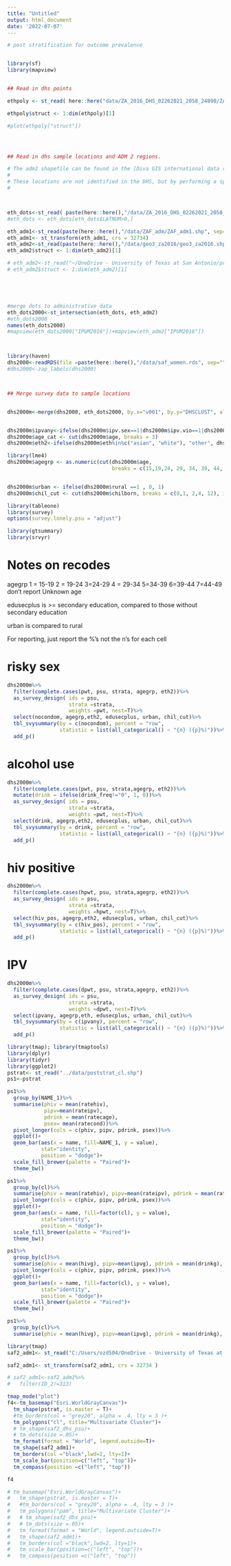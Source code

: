 ```yaml
---
title: "Untitled"
output: html_document
date: '2022-07-07'
---
```


```r
# post stratification for outcome prevalence


library(sf)
library(mapview)


## Read in dhs points

ethpoly <- st_read( here::here("data/ZA_2016_DHS_02262021_2058_24890/ZAGE71FL", "ZAGE71FL.shp"))

ethpoly$struct <- 1:dim(ethpoly)[1]

#plot(ethpoly["struct"])




## Read in dhs sample locations and ADM 2 regions.

# The adm2 shapefile can be found in the [Diva GIS international data repository](https://www.diva-gis.org/gdata), or from the [IPUMS International site](https://international.ipums.org/international/gis_harmonized_2nd.shtml) below I use the ADM2 level of administrative geography. 
# 
# These locations are not identified in the DHS, but by performing a spatial intersection, we can merge the DHS survey locations to the ADM 2 units
# 



eth_dots<-st_read( paste(here::here(),"/data/ZA_2016_DHS_02262021_2058_24890/ZAGE71FL/ZAGE71FL.shp", sep=""))
#eth_dots <- eth_dots[eth_dots$LATNUM>0,]

eth_adm1<-st_read(paste(here::here(),"/data/ZAF_adm/ZAF_adm1.shp", sep=""))
eth_adm1<- st_transform(eth_adm1, crs = 32734)
eth_adm2<-st_read(paste(here::here(),"/data/geo3_za2016/geo3_za2016.shp", sep=""))
eth_adm2$struct <- 1:dim(eth_adm2)[1]

# eth_adm2<-st_read("~/OneDrive - University of Texas at San Antonio/projects/AFRICA_ph/data/ZAF_adm/ZAF_adm2.shp")
# eth_adm2$struct <- 1:dim(eth_adm2)[1]





#merge dots to administrative data
eth_dots2000<-st_intersection(eth_dots, eth_adm2)
#eth_dots2000
names(eth_dots2000)
#mapview(eth_dots2000["IPUM2016"])+mapview(eth_adm2["IPUM2016"])



library(haven)
dhs2000<-readRDS(file =paste(here::here(),"/data/saf_women.rds", sep=""))
#dhs2000<-zap_labels(dhs2000)



## Merge survey data to sample locations


dhs2000m<-merge(dhs2000, eth_dots2000, by.x="v001", by.y="DHSCLUST", all.y=T)


dhs2000m$ipvany<-ifelse(dhs2000m$ipv.sex==1|dhs2000m$ipv.vio==1|dhs2000m$ipv.emot==1, 1, 0)
dhs2000m$age_cat <- cut(dhs2000m$age, breaks = 3)
dhs2000m$eth2<-ifelse(dhs2000m$eth%in%c("asian", "white"), "other", dhs2000m$eth)

library(lme4)
dhs2000m$agegrp <- as.numeric(cut(dhs2000m$age,
                                  breaks = c(15,19,24, 29, 34, 39, 44, 49)))


dhs2000m$urban <- ifelse(dhs2000m$rural ==1 , 0, 1)
dhs2000m$chil_cut <- cut(dhs2000m$chilborn, breaks = c(0,1, 2,4, 12), include.lowest = T)

library(tableone)
library(survey)
options(survey.lonely.psu = "adjust")

library(gtsummary)
library(srvyr)

```
# Notes on recodes
agegrp 1 = 15-19
2 = 19-24
3=24-29
4 = 29-34
5=34-39
6=39-44
7=44-49
don't report Unknown age

edusecplus is >= secondary education, compared to those without secondary education

urban is compared to rural

For reporting, just report the %'s not the n's for each cell



# risky sex
```r
dhs2000m%>%
  filter(complete.cases(pwt, psu, strata, agegrp, eth2))%>%
  as_survey_design( ids = psu, 
                    strata =strata,
                    weights =pwt, nest=T)%>%
  select(nocondom, agegrp,eth2, edusecplus, urban, chil_cut)%>%
  tbl_svysummary(by = c(nocondom), percent = "row",
                 statistic = list(all_categorical() ~ "{n} ({p}%)"))%>%
  add_p()

```

# alcohol use
```r
dhs2000m%>%
  filter(complete.cases(pwt, psu, strata,agegrp, eth2))%>%
  mutate(drink = ifelse(drink_freq!="0", 1, 0))%>%
  as_survey_design( ids = psu, 
                    strata =strata,
                    weights =pwt, nest=T)%>%
  select(drink, agegrp,eth2, edusecplus, urban, chil_cut)%>%
  tbl_svysummary(by = drink, percent = "row",
                 statistic = list(all_categorical() ~ "{n} ({p}%)"))%>%
  add_p()
```

# hiv positive
```r

dhs2000m%>%
  filter(complete.cases(hpwt, psu, strata,agegrp, eth2))%>%
  as_survey_design( ids = psu, 
                    strata =strata,
                    weights =hpwt, nest=T)%>%
  select(hiv_pos, agegrp,eth2, edusecplus, urban, chil_cut)%>%
  tbl_svysummary(by = c(hiv_pos), percent = "row",
                 statistic = list(all_categorical() ~ "{n} ({p}%)"))%>%
  add_p()

```

# IPV

```r
dhs2000m%>%
  filter(complete.cases(dpwt, psu, strata,agegrp, eth2))%>%
  as_survey_design( ids = psu, 
                    strata =strata,
                    weights =dpwt, nest=T)%>%
  select(ipvany, agegrp,eth, edusecplus, urban, chil_cut)%>%
  tbl_svysummary(by = c(ipvany), percent = "row",
                 statistic = list(all_categorical() ~ "{n} ({p}%)"))%>%
  add_p()


```


```r
library(tmap); library(tmaptools)
library(dplyr)
library(tidyr)
library(ggplot2)
pstrat<- st_read("../data/poststrat_cl.shp")
ps1<-pstrat

ps1%>%
  group_by(NAME_1)%>%
  summarise(phiv = mean(ratehiv),
            pipv=mean(rateipv),
            pdrink = mean(ratecage),
            psex= mean(ratecond))%>%
  pivot_longer(cols = c(phiv, pipv, pdrink, psex))%>%
  ggplot()+
  geom_bar(aes(x = name, fill=NAME_1, y = value),
           stat="identity",
           position = "dodge")+
  scale_fill_brewer(palette = "Paired")+
  theme_bw()

```

```r
ps1%>%
  group_by(cl)%>%
  summarise(phiv = mean(ratehiv), pipv=mean(rateipv), pdrink = mean(ratecage), psex= mean(ratecond))%>%
  pivot_longer(cols = c(phiv, pipv, pdrink, psex))%>%
  ggplot()+
  geom_bar(aes(x = name, fill=factor(cl), y = value),
           stat="identity",
           position = "dodge")+
  scale_fill_brewer(palette = "Paired")+
  theme_bw()
```

```r
ps1%>%
  group_by(cl)%>%
  summarise(phiv = mean(hivg), pipv=mean(ipvg), pdrink = mean(drinkg), psex= mean(condg))%>%
  pivot_longer(cols = c(phiv, pipv, pdrink, psex))%>%
  ggplot()+
  geom_bar(aes(x = name, fill=factor(cl), y = value),
           stat="identity",
           position = "dodge")+
  scale_fill_brewer(palette = "Paired")+
  theme_bw()
```

```r

ps1%>%
  group_by(cl)%>%
  summarise(phiv = mean(hivg), pipv=mean(ipvg), pdrink = mean(drinkg), psex= mean(condg))

```

```r
library(tmap)
saf2_adm1<- st_read("C:/Users/ozd504/OneDrive - University of Texas at San Antonio/projects/AFRICA_ph//data/ZAF_adm/ZAF_adm1.shp")

saf2_adm1<- st_transform(saf2_adm1, crs = 32734 )

# saf2_adm1<-saf2_adm1%>%
#   filter(ID_2!=313)

tmap_mode("plot")
f4<-tm_basemap("Esri.WorldGrayCanvas")+ 
  tm_shape(pstrat, is.master = T)+
  #tm_borders(col = "grey20", alpha = .4, lty = 3 )+
  tm_polygons("cl", title="Multivariate Cluster")+
  # tm_shape(saf2_dhs_psu)+
  # tm_dots(size =.05)+
  tm_format(format = "World", legend.outside=T)+
  tm_shape(saf2_adm1)+
  tm_borders(col ="black",lwd=2, lty=1)+
  tm_scale_bar(position=c("left", "top"))+
  tm_compass(position =c("left", "top"))

f4

# tm_basemap("Esri.WorldGrayCanvas")+ 
#   tm_shape(pstrat, is.master = T)+
#   #tm_borders(col = "grey20", alpha = .4, lty = 3 )+
#   tm_polygons("pam", title="Multivariate Cluster")+
#   # tm_shape(saf2_dhs_psu)+
#   # tm_dots(size =.05)+
#   tm_format(format = "World", legend.outside=T)+
#   tm_shape(saf2_adm1)+
#   tm_borders(col ="black",lwd=2, lty=1)+
#   tm_scale_bar(position=c("left", "top"))+
#   tm_compass(position =c("left", "top"))

```